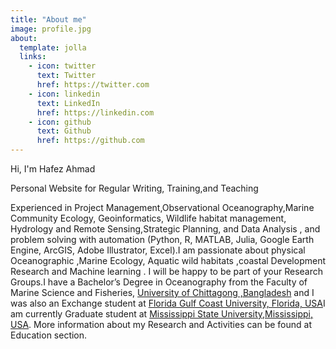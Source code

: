 ```yaml
---
title: "About me"
image: profile.jpg
about:
  template: jolla
  links:
    - icon: twitter
      text: Twitter
      href: https://twitter.com
    - icon: linkedin
      text: LinkedIn
      href: https://linkedin.com
    - icon: github
      text: Github
      href: https://github.com
---
```


Hi, I\'m Hafez Ahmad


Personal Website for Regular Writing, Training,and Teaching


Experienced in Project Management,Observational Oceanography,Marine Community Ecology, Geoinformatics, Wildlife habitat management, Hydrology and Remote Sensing,Strategic Planning, and Data Analysis , and problem solving with automation (Python, R, MATLAB, Julia, Google Earth Engine, ArcGIS, Adobe Illustrator, Excel).I am passionate about physical Oceanographic ,Marine Ecology, Aquatic wild habitats ,coastal Development Research and Machine learning . I will be happy to be part of your Research Groups.I have a Bachelor's Degree in Oceanography from the Faculty of Marine Science and Fisheries, [University of Chittagong ,Bangladesh](https://cu.ac.bd) and I was also an Exchange student at [Florida Gulf Coast University, Florida, USA](https://www.fgcu.edu/)I am currently Graduate student at  [ Mississippi State University,Mississippi, USA](https://www.msstate.edu/). More information about my Research and Activities can be found at Education section.
